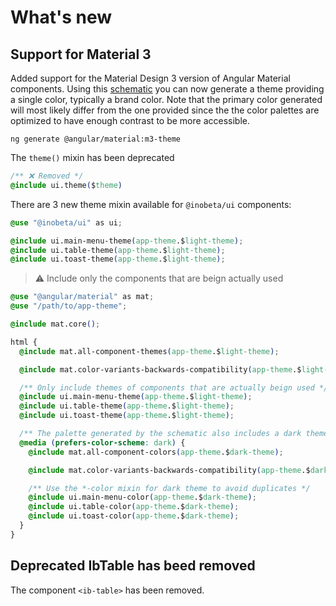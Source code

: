 
<Meta title="What's new" />

# What's new

## Support for Material 3

Added support for the Material Design 3 version of Angular Material components.
Using this [schematic](https://github.com/angular/components/blob/main/src/material/schematics/ng-generate/m3-theme/README.md) you can now generate a theme
providing a single color, typically a brand color. Note that the primary color generated will most likely differ from the one provided since the the color palettes
are optimized to have enough contrast to be more accessible.

```
ng generate @angular/material:m3-theme
```

The `theme()` mixin has been deprecated

```css
/** ❌ Removed */
@include ui.theme($theme)
```

There are 3 new theme mixin available for `@inobeta/ui` components:

```css
@use "@inobeta/ui" as ui;

@include ui.main-menu-theme(app-theme.$light-theme);
@include ui.table-theme(app-theme.$light-theme);
@include ui.toast-theme(app-theme.$light-theme);
```

> ⚠️ Include only the components that are beign actually used

```css
@use "@angular/material" as mat;
@use "/path/to/app-theme";

@include mat.core();

html {
  @include mat.all-component-themes(app-theme.$light-theme);

  @include mat.color-variants-backwards-compatibility(app-theme.$light-theme);

  /** Only include themes of components that are actually beign used */
  @include ui.main-menu-theme(app-theme.$light-theme);
  @include ui.table-theme(app-theme.$light-theme);
  @include ui.toast-theme(app-theme.$light-theme);

  /** The palette generated by the schematic also includes a dark theme */
  @media (prefers-color-scheme: dark) {
    @include mat.all-component-colors(app-theme.$dark-theme);

    @include mat.color-variants-backwards-compatibility(app-theme.$dark-theme);

    /** Use the *-color mixin for dark theme to avoid duplicates */
    @include ui.main-menu-color(app-theme.$dark-theme);
    @include ui.table-color(app-theme.$dark-theme);
    @include ui.toast-color(app-theme.$dark-theme);
  }
}
```

## Deprecated IbTable has beed removed

The component `<ib-table>` has been removed.

